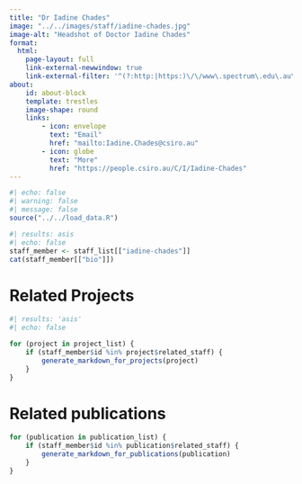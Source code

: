 ```yaml
---
title: "Dr Iadine Chades"
image: "../../images/staff/iadine-chades.jpg"
image-alt: "Headshot of Doctor Iadine Chades"
format:
  html:
    page-layout: full
    link-external-newwindow: true
    link-external-filter: '^(?:http:|https:)\/\/www\.spectrum\.edu\.au\/custom'
about:
    id: about-block
    template: trestles
    image-shape: round
    links:
        - icon: envelope
          text: "Email"
          href: "mailto:Iadine.Chades@csiro.au"
        - icon: globe
          text: "More"
          href: "https://people.csiro.au/C/I/Iadine-Chades"
---
```

    

```r
#| echo: false
#| warning: false
#| message: false
source("../../load_data.R")
```

::: {#about-block}    

```r
#| results: asis
#| echo: false
staff_member <- staff_list[["iadine-chades"]]
cat(staff_member[["bio"]])

```

:::

# Related Projects

```r
#| results: 'asis'
#| echo: false

for (project in project_list) {
    if (staff_member$id %in% project$related_staff) {
        generate_markdown_for_projects(project)
    }
}
```

# Related publications

```r
for (publication in publication_list) {
    if (staff_member$id %in% publication$related_staff) {
        generate_markdown_for_publications(publication)
    }
}
```
